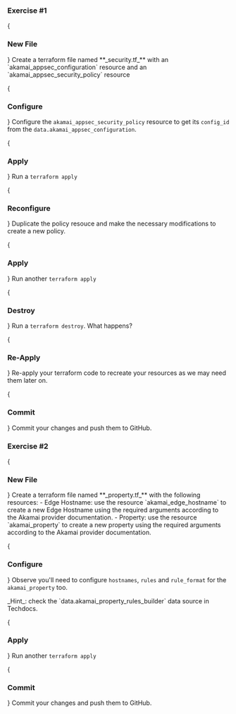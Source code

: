 
### Exercise \#1

<Steps>
{<h3>New File</h3>}
Create a terraform file named **_security.tf_** with an `akamai_appsec_configuration` resource and an `akamai_appsec_security_policy` resource

{<h3>Configure</h3>}
Configure the `akamai_appsec_security_policy` resource to get its `config_id` from the `data.akamai_appsec_configuration`.

{<h3>Apply</h3>}
Run a `terraform apply`

{<h3>Reconfigure</h3>}
Duplicate the policy resouce and make the necessary modifications to create a new policy.

{<h3>Apply</h3>}
Run another `terraform apply`

{<h3>Destroy</h3>}
Run a `terraform destroy`. What happens?

{<h3>Re-Apply</h3>}
Re-apply your terraform code to recreate your resources as we may need them later on.

{<h3>Commit</h3>}
Commit your changes and push them to GitHub.

</Steps>

### Exercise \#2

<Steps>
{<h3>New File</h3>}
Create a terraform file named **_property.tf_** with the following resources:
  - Edge Hostname: use the resource `akamai_edge_hostname` to create a new Edge Hostname using the required arguments according to the Akamai provider documentation. 
  - Property: use the resource `akamai_property` to create a new property using the required arguments according to the Akamai provider documentation. 

{<h3>Configure</h3>}
Observe you'll need to configure `hostnames`, `rules` and `rule_format` for the `akamai_property` too.

<Callout type="info" emoji="ℹ️">
  _Hint_: check the `data.akamai_property_rules_builder` data source in
  Techdocs.
</Callout>

{<h3>Apply</h3>}
Run another `terraform apply`

{<h3>Commit</h3>}
Commit your changes and push them to GitHub.

</Steps>
